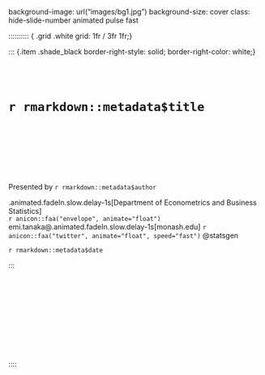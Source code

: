 background-image: url("images/bg1.jpg")
background-size: cover
class: hide-slide-number animated pulse fast 

:::::::::: { .grid  .white grid: 1fr / 3fr 1fr;} 

::: {.item .shade_black  border-right-style: solid; border-right-color: white;}

<br><br>

# `r rmarkdown::metadata$title`


<br>
<br>
<br>
<br>
<br>
<br>

Presented by `r rmarkdown::metadata$author`

.animated.fadeIn.slow.delay-1s[Department of Econometrics and Business Statistics] <br>
`r anicon::faa("envelope", animate="float")`  emi.tanaka@.animated.fadeIn.slow.delay-1s[monash.edu]
`r anicon::faa("twitter", animate="float", speed="fast")`  @statsgen

`r rmarkdown::metadata$date`

:::

<div class="transition monash-m-new delay-1s" style="clip-path:url(#swipe__clip-path);">
<div class="background-image" style="background-image:url('images/large.png');background-position: center;background-size:cover;margin-left:3px;">
<svg class="clip-svg absolute">
<defs>
<clipPath id="swipe__clip-path" clipPathUnits="objectBoundingBox">
<polygon points="0.5745 0, 0.5 0.33, 0.42 0, 0 0, 0 1, 0.27 1, 0.27 0.59, 0.37 1, 0.634 1, 0.736 0.59, 0.736 1, 1 1, 1 0, 0.5745 0" />
</clipPath>
</defs>	
</svg>
</div>
</div>

::::
